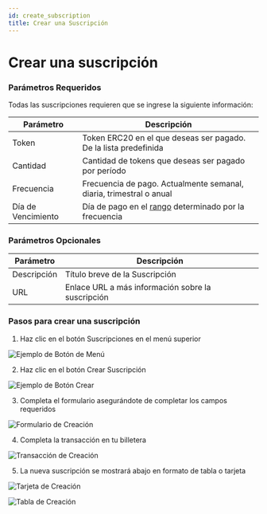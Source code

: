 ```yaml
---
id: create_subscription
title: Crear una Suscripción
---
```


# Crear una suscripción

### Parámetros Requeridos

Todas las suscripciones requieren que se ingrese la siguiente información:

| Parámetro | Descripción |
|---|---|
| Token | Token ERC20 en el que deseas ser pagado. De la lista predefinida |
| Cantidad | Cantidad de tokens que deseas ser pagado por período |
| Frecuencia | Frecuencia de pago. Actualmente semanal, diaria, trimestral o anual |
| Día de Vencimiento | Día de pago en el [rango](../../../contracts/01-Subscribe/01-subscribe_tech_reference.mdx#allowed-time-ranges) determinado por la frecuencia |

### Parámetros Opcionales

| Parámetro | Descripción |
|---|---|
| Descripción | Título breve de la Suscripción | RECOMENDADO |
| URL | Enlace URL a más información sobre la suscripción |

### Pasos para crear una suscripción

1. Haz clic en el botón Suscripciones en el menú superior

![Ejemplo de Botón de Menú](../../../assets/create_2.png)

2. Haz clic en el botón Crear Suscripción

![Ejemplo de Botón Crear](../../../assets/create_3.png)

3. Completa el formulario asegurándote de completar los campos requeridos

![Formulario de Creación](../../../assets/create_4.png)

4. Completa la transacción en tu billetera

![Transacción de Creación](../../../assets/create_transaction.png)

5. La nueva suscripción se mostrará abajo en formato de tabla o tarjeta

![Tarjeta de Creación](../../../assets/create_5.png)

![Tabla de Creación](../../../assets/create_6.png)